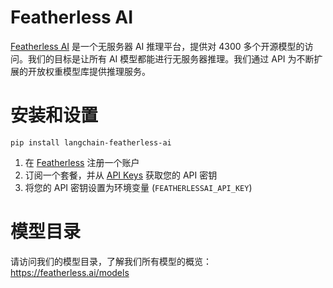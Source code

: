 # Featherless AI

[Featherless AI](https://featherless.ai/) 是一个无服务器 AI 推理平台，提供对 4300 多个开源模型的访问。我们的目标是让所有 AI 模型都能进行无服务器推理。我们通过 API 为不断扩展的开放权重模型库提供推理服务。

# 安装和设置
`pip install langchain-featherless-ai`
1. 在 [Featherless](https://featherless.ai/register) 注册一个账户
2. 订阅一个套餐，并从 [API Keys](https://featherless.ai/account/api-keys) 获取您的 API 密钥
3. 将您的 API 密钥设置为环境变量 (`FEATHERLESSAI_API_KEY`)

# 模型目录
请访问我们的模型目录，了解我们所有模型的概览：https://featherless.ai/models